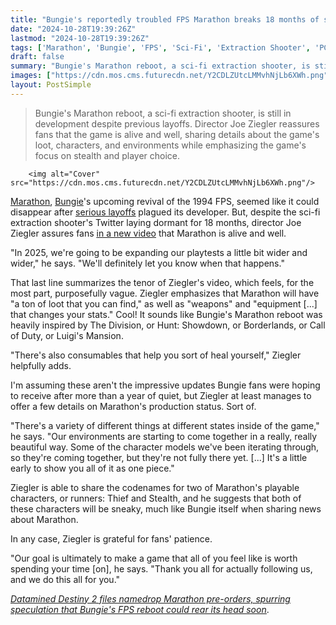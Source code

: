 ```yaml
---
title: "Bungie's reportedly troubled FPS Marathon breaks 18 months of silence with a vague update from its game director: 'We do this all for you'"
date: "2024-10-28T19:39:26Z"
lastmod: "2024-10-28T19:39:26Z"
tags: ['Marathon', 'Bungie', 'FPS', 'Sci-Fi', 'Extraction Shooter', 'PC', 'Xbox', 'PlayStation']
draft: false
summary: "Bungie's Marathon reboot, a sci-fi extraction shooter, is still in development despite previous layoffs. Director Joe Ziegler reassures fans that the game is alive and well, sharing details about the game's loot, characters, and environments while emphasizing the game's focus on stealth and player choice."
images: ["https://cdn.mos.cms.futurecdn.net/Y2CDLZUtcLMMvhNjLb6XWh.png"]
layout: PostSimple
---
```

> Bungie's Marathon reboot, a sci-fi extraction shooter, is still in development despite previous layoffs. Director Joe Ziegler reassures fans that the game is alive and well, sharing details about the game's loot, characters, and environments while emphasizing the game's focus on stealth and player choice.


        <img alt="Cover" src="https://cdn.mos.cms.futurecdn.net/Y2CDLZUtcLMMvhNjLb6XWh.png"/>
        
[<u>Marathon</u>](https://www.gamesradar.com/marathon-guide/), [Bungie](https://www.gamesradar.com/tag/bungie/)'s upcoming revival of the 1994 FPS, seemed like it could disappear after [<u>serious layoffs</u>](https://www.gamesradar.com/games/destiny/bungie-owner-sony-responds-to-the-destiny-2-studios-massive-layoffs-in-the-most-corporate-owner-way-possible-we-have-to-enhance-the-efficiency-of-the-business/) plagued its developer. But, despite the sci-fi extraction shooter's Twitter laying dormant for 18 months, director Joe Ziegler assures fans [<u>in a new video</u>](https://www.youtube.com/watch?v=r8WgMQuPwRE) that Marathon is alive and well.

"In 2025, we're going to be expanding our playtests a little bit wider and wider," he says. "We'll definitely let you know when that happens." 

That last line summarizes the tenor of Ziegler's video, which feels, for the most part, purposefully vague. Ziegler emphasizes that Marathon will have "a ton of loot that you can find," as well as "weapons" and "equipment [...] that changes your stats." Cool! It sounds like Bungie's Marathon reboot was heavily inspired by The Division, or Hunt: Showdown, or Borderlands, or Call of Duty, or Luigi's Mansion. 

"There's also consumables that help you sort of heal yourself," Ziegler helpfully adds. 

I'm assuming these aren't the impressive updates Bungie fans were hoping to receive after more than a year of quiet, but Ziegler at least manages to offer a few details on Marathon's production status. Sort of.

"There's a variety of different things at different states inside of the game," he says. "Our environments are starting to come together in a really, really beautiful way. Some of the character models we've been iterating through, so they're coming together, but they're not fully there yet. [...] It's a little early to show you all of it as one piece."

Ziegler is able to share the codenames for two of Marathon's playable characters, or runners: Thief and Stealth, and he suggests that both of these characters will be sneaky, much like Bungie itself when sharing news about Marathon. 

In any case, Ziegler is grateful for fans' patience. 

"Our goal is ultimately to make a game that all of you feel like is worth spending your time [on], he says. "Thank you all for actually following us, and we do this all for you." 

[<u><em>Datamined Destiny 2 files namedrop Marathon pre-orders, spurring speculation that Bungie's FPS reboot could rear its head soon</em></u>](https://www.gamesradar.com/games/destiny/datamined-destiny-2-files-namedrop-marathon-pre-orders-spurring-speculation-that-bungies-fps-reboot-could-rear-its-head-soon/).
        